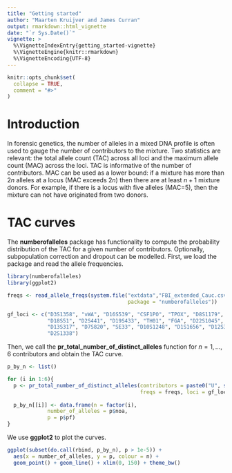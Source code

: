 ```yaml
---
title: "Getting started"
author: "Maarten Kruijver and James Curran"
output: rmarkdown::html_vignette
date: "`r Sys.Date()`"
vignette: >
  %\VignetteIndexEntry{getting_started-vignette}
  %\VignetteEngine{knitr::rmarkdown}
  %\VignetteEncoding{UTF-8}
---
```


```r
knitr::opts_chunk$set(
  collapse = TRUE,
  comment = "#>"
)
```

# Introduction
In forensic genetics, the number of alleles in a mixed DNA profile is often used to gauge the number of contributors to the mixture. Two statistics are relevant: the total allele count (TAC) across all loci and the maximum allele count (MAC) across the loci. TAC is informative of the number of contributors. MAC can be used as a lower bound: if a mixture has more than $2n$ alleles at a locus (MAC exceeds $2n$) then there are at least $n+1$ mixture donors. For example, if there is a locus with five alleles (MAC=5), then the mixture can not have originated from two donors.

# TAC curves
The **numberofalleles** package has functionality to compute the probability distribution of the TAC for a given number of contributors. Optionally, subpopulation correction and dropout can be modelled.
First, we load the package and read the allele frequencies.
```r
library(numberofalleles)
library(ggplot2)

freqs <- read_allele_freqs(system.file("extdata","FBI_extended_Cauc.csv", 
                                       package = "numberofalleles"))

gf_loci <- c("D3S1358", "vWA", "D16S539", "CSF1PO", "TPOX", "D8S1179", "D21S11", 
             "D18S51", "D2S441", "D19S433", "TH01", "FGA", "D22S1045", "D5S818", 
             "D13S317", "D7S820", "SE33", "D10S1248", "D1S1656", "D12S391", 
             "D2S1338")
```

Then, we call the **pr_total_number_of_distinct_alleles** function for $n=1,\ldots,6$ contributors and obtain the TAC curve.
```r
p_by_n <- list()

for (i in 1:6){
  p <- pr_total_number_of_distinct_alleles(contributors = paste0("U", seq(i)), 
                                           freqs = freqs, loci = gf_loci)
  
  p_by_n[[i]] <- data.frame(n = factor(i),
             number_of_alleles = p$noa,
             p = p$pf)
}
```
We use **ggplot2** to plot the curves.
```r
ggplot(subset(do.call(rbind, p_by_n), p > 1e-5)) + 
  aes(x = number_of_alleles, y = p, colour = n) + 
  geom_point() + geom_line() + xlim(0, 150) + theme_bw()
```
